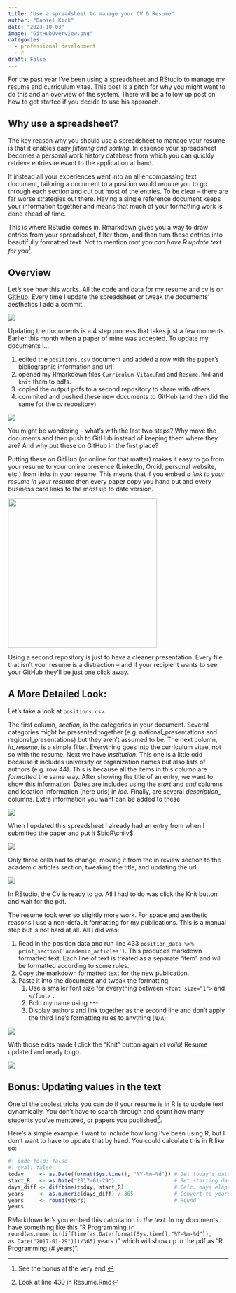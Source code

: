 ```yaml
---
title: "Use a spreadsheet to manage your CV & Resume"
author: "Daniel Kick"
date: "2023-10-03"
image: "GitHubOverview.png"
categories: 
  - professional development
  - r
draft: False
---
```


For the past year I've been using a spreadsheet and RStudio to manage my resume and curriculum vitae. This post is a pitch for why you might want to do this and an overview of the system. There will be a follow up post on how to get started if you decide to use his approach.

## Why use a spreadsheet?

The key reason why you should use a spreadsheet to manage your resume is that it enables easy *filtering and sorting*. In essence your spreadsheet becomes a personal work history database from which you can quickly retrieve entries relevant to the application at hand.

If instead all your experiences went into an all encompassing text document, tailoring a document to a position would require you to go through each section and cut out most of the entries. To be clear -- there are far worse strategies out there. Having a single reference document keeps your information together and means that much of your formatting work is done ahead of time.

This is where RStudio comes in. Rmarkdown gives you a way to draw entries from your spreadsheet, filter them, and then turn those entries into beautifully formatted text. Not to mention *that you can have R update text for you*[^1].

[^1]: See the bonus at the very end.

## Overview

Let's see how this works. All the code and data for my resume and cv is on [GitHub](https://github.com/danielkick/cv). Every time I update the spreadsheet or tweak the documents' aesthetics I add a commit.

![](GitHubOverview.png)

Updating the documents is a 4 step process that takes just a few moments. Earlier this month when a paper of mine was accepted. To update my documents I...

1.  edited the `positions.csv` document and added a row with the paper's bibliographic information and url.
2.  opened my Rmarkdown files `Curriculum-Vitae.Rmd` and `Resume.Rmd` and `knit` them to pdfs.
3.  copied the output pdfs to a second repository to share with others
4.  commited and pushed these new documents to GitHub (and then did the same for the `cv` repository)

![](WorkflowOverview.png)

You might be wondering -- what's with the last two steps? Why move the documents and then push to GitHub instead of keeping them where they are? And why put these on GitHub in the first place?

Putting these on GitHub (or online for that matter) makes it easy to go from your resume to your online presence (LinkedIn, Orcid, personal website, etc.) from links in your resume. This means that if you embed *a link to your resume in your resume* then every paper copy you hand out and every business card links to the most up to date version.

![](LinkDemo.png){width="340"}

Using a second repository is just to have a cleaner presentation. Every file that isn't your resume is a distraction -- and if your recipient wants to see your GitHub they'll be just one click away.

## A More Detailed Look:

Let's take a look at `positions.csv`.

The first column, *section,* is the categories in your document. Several categories might be presented together (e.g. national_presentations and regional_presentations) but they aren't assumed to be. The next column, *in_resume,* is a simple filter. Everything goes into the curriculum vitae, not so with the resume. Next we have *institution.* This one is a little odd because it includes university or organization names but also lists of authors (e.g. row 44). This is because all the items in this column are *formatted* the same way. After showing the title of an entry, we want to show this information. Dates are included using the *start* and *end* columns and location information (here urls) in *loc*. Finally, are several *description\_* columns. Extra information you want can be added to these.

![](csv_0.png)

When I updated this spreadsheet I already had an entry from when I submitted the paper and put it \$bioR\\chiiv\$.

![](csv_1.png)

Only three cells had to change, moving it from the in review section to the academic articles section, tweaking the title, and updating the url.

![](csv_2.png)

In RStudio, the CV is ready to go. All I had to do was click the Knit button and wait for the pdf.

The resume took ever so slightly more work. For space and aesthetic reasons I use a non-default formatting for my publications. This is a manual step but is not hard at all. All I did was:

1.  Read in the position data and run line 433 `position_data %>% print_section('academic_articles')`. This produces markdown formatted text. Each line of text is treated as a separate "item" and will be formatted according to some rules.
2.  Copy the markdown formatted text for the new publication.
3.  Paste it into the document and tweak the formatting:
    1.  Use a smaller font size for everything between `<font size="1">` and `</font>` .
    2.  Bold my name using `***`
    3.  Display authors and link together as the second line and don't apply the third line's formatting rules to anything (`N/A`)

![](CustomizePresentation.png)

With those edits made I click the "Knit" button again *et voilà*! Resume updated and ready to go.

![](DemoOutput.png)

## Bonus: Updating values in the text

One of the coolest tricks you can do if your resume is in R is to update text dynamically. You don't have to search through and count how many students you've mentored, or papers you published[^2].

[^2]: Look at line 430 in Resume.Rmd

Here's a simple example. I want to include how long I've been using R, but I don't want to have to update that by hand. You could calculate this in R like so:

```r
#| code-fold: false
#| eval: false
today     <- as.Date(format(Sys.time(), "%Y-%m-%d")) # Get today's date
start_R   <- as.Date("2017-01-29")                   # Set starting date
days_diff <- difftime(today, start_R)                # Calc. days elapsed
years     <- as.numeric(days_diff) / 365             # Convert to years
years     <- round(years)                            # Round
years
```

RMarkdown let's you embed this calculation *in the text*. In my documents I have something like this "R Programming (`r round(as.numeric(difftime(as.Date(format(Sys.time(),"%Y-%m-%d")), as.Date("2017-01-29")))/365)` years )" which will show up in the pdf as "R Programming (# years)".
